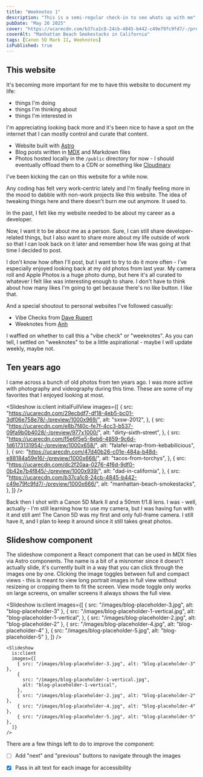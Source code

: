 ```yaml
---
title: "Weeknotes 1"
description: "This is a semi-regular check-in to see whats up with me"
pubDate: "May 26 2025"
cover: "https://ucarecdn.com/b37ca1c8-24cb-4845-b442-c49e79fc9fd7/-/preview/1000x666/"
coverAlt: "Manhattan Beach Smokestacks in California"
tags: [Canon 5D Mark II, Weeknotes]
isPublished: true
---
```



## This website

It's becoming more important for me to have this website to document my life:

- things I'm doing
- things I'm thinking about
- things I'm interested in

I'm appreciating looking back more and it's been nice to have a spot on the internet that I can mostly control and curate that content.

- Website built with [Astro](https://astro.build/)
- Blog posts written in [MDX](https://mdxjs.com/) and Markdown files
- Photos hosted locally in the `/public` directory for now - I should eventually offload them to a CDN or something like [Cloudinary](https://cloudinary.com/)

I've been kicking the can on this website for a while now.

Any coding has felt very work-centric lately and I'm finally feeling more in the mood to dabble with non-work projects like this website. The idea of tweaking things here and there doesn't burn me out anymore. It used to.

In the past, I felt like my website needed to be about my career as a developer.

Now, I want it to be about me as a person. Sure, I can still share developer-related things, but I also want to share more about my life outside of work so that I can look back on it later and remember how life was going at that time I decided to post.

I don't know how often I'll post, but I want to try to do it more often - I've especially enjoyed looking back at my old photos from last year. My camera roll and Apple Photos is a huge photo dump, but here it's all curated to whatever I felt like was interesting enough to share. I don't have to think about how many likes I'm going to get because there's no like button. I like that.

And a special shoutout to personal websites I've followed casually:

- Vibe Checks from [Dave Rupert](https://daverupert.com/2024/03/vibe-check-31/)
- Weeknotes from [Anh](https://anhvn.com/posts/2024/weeknotes-12/)

I waffled on whether to call this a "vibe check" or "weeknotes". As you can tell, I settled on "weeknotes" to be a little aspirational - maybe I will update weekly, maybe not.

## Ten years ago

I came across a bunch of old photos from ten years ago. I was more active with photography and videography during this time. These are some of my favorites that I enjoyed looking at most.

<Slideshow
  is:client
  initialFullView
  images={[
    {
      src: "https://ucarecdn.com/29ecbdf7-df18-4eb5-bc01-3df06e758e78/-/preview/1000x969/",
      alt: "sxsw-2012",
    },
    {
      src: "https://ucarecdn.com/e8b7f40c-fe7f-4cc3-b537-09fa9b0b4028/-/preview/977x1000/",
      alt: "dirty-sixth-street",
    },
    {
      src: "https://ucarecdn.com/f5e6f5e5-8eb6-4859-9c6d-1d6173131954/-/preview/1000x658/",
      alt: "falafel-wrap-from-kebabilicious",
    },
    {
      src: "https://ucarecdn.com/47d40b26-c01e-484a-b48d-e88184a59e16/-/preview/1000x668/",
      alt: "tacos-from-torchys",
    },
    {
      src: "https://ucarecdn.com/dc2f20aa-0276-4f6d-9df0-0b42e7b4f845/-/preview/1000x939/",
      alt: "dad-in-california",
    },
    {
      src: "https://ucarecdn.com/b37ca1c8-24cb-4845-b442-c49e79fc9fd7/-/preview/1000x666/",
      alt: "manhattan-beach-smokestacks",
    },
  ]}
/>

Back then I shot with a Canon 5D Mark II and a 50mm f/1.8 lens. I was - well, actually - I'm still learning how to use my camera, but I was having fun with it and still am! The Canon 5D was my first and only full-frame camera. I still have it, and I plan to keep it around since it still takes great photos.

## Slideshow component

The slideshow component a React component that can be used in MDX files via Astro components.
The name is a bit of a misnomer since it doesn't actually slide, it's currently
built in a way that you can click through the images one by one. Clicking the image toggles between full and compact views - this is meant to view long portrait images in full view without resizeing or cropping them to fit the screen. View mode toggle only works on large screens, on smaller screens it always shows the full view.

<Slideshow
  is:client
  images={[
    { src: "/images/blog-placeholder-3.jpg", alt: "blog-placeholder-3" },
    {
      src: "/images/blog-placeholder-1-vertical.jpg",
      alt: "blog-placeholder-1-vertical",
    },
    { src: "/images/blog-placeholder-2.jpg", alt: "blog-placeholder-2" },
    { src: "/images/blog-placeholder-4.jpg", alt: "blog-placeholder-4" },
    { src: "/images/blog-placeholder-5.jpg", alt: "blog-placeholder-5" },
  ]}
/>

```tsx
<Slideshow
  is:client
  images={[
    { src: "/images/blog-placeholder-3.jpg", alt: "blog-placeholder-3" },
    {
      src: "/images/blog-placeholder-1-vertical.jpg",
      alt: "blog-placeholder-1-vertical",
    },
    { src: "/images/blog-placeholder-2.jpg", alt: "blog-placeholder-2" },
    { src: "/images/blog-placeholder-4.jpg", alt: "blog-placeholder-4" },
    { src: "/images/blog-placeholder-5.jpg", alt: "blog-placeholder-5" },
  ]}
/>
```

There are a few things left to do to improve the component:

- [ ] Add "next" and "previous" buttons to navigate through the images

- [x] Pass in alt text for each image for accessibility
